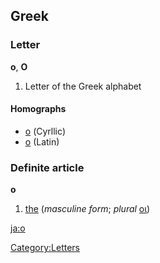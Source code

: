 ==Greek==
===Letter===
'''ο''', '''Ο'''

# Letter of the Greek alphabet

====Homographs====
*[[о]] (Cyrllic)
*[[o]] (Latin)

===Definite article===
'''ο'''

# [[the]] (''masculine form''; ''plural''  [[οι]])

[[Category:Letters]]

[[ja:ο]]